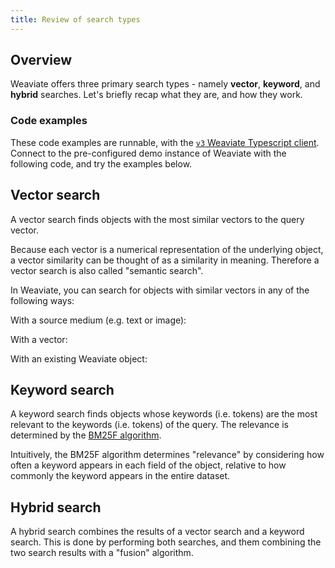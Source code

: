 ```yaml
---
title: Review of search types
---
```



## <i class="fa-solid fa-square-chevron-right"></i> Overview

Weaviate offers three primary search types - namely **vector**, **keyword**, and **hybrid** searches. Let's briefly recap what they are, and how they work.

### <i class="fa-solid fa-code"></i> Code examples

These code examples are runnable, with the [`v3` Weaviate Typescript client](/docs/weaviate/client-libraries/typescript/typescript-v3.mdx). Connect to the pre-configured demo instance of Weaviate with the following code, and try the examples below.

<Tabs groupId="languages">

 <TabItem value="ts" label="JS/TS Client v3">
    <FilteredTextBlock
      text={TSCode}
      startMarker="// START connectionCode"
      endMarker="// END connectionCode"
      language="ts"
    />
  </TabItem>

</Tabs>

## <i class="fa-solid fa-square-chevron-right"></i> Vector search

A vector search finds objects with the most similar vectors to the query vector.

Because each vector is a numerical representation of the underlying object, a vector similarity can be thought of as a similarity in meaning. Therefore a vector search is also called "semantic search".

In Weaviate, you can search for objects with similar vectors in any of the following ways:

With a source medium (e.g. text or image):

<Tabs groupId="languages">

 <TabItem value="ts" label="JS/TS Client v3">
    <FilteredTextBlock
      text={TSCode}
      startMarker="// START nearTextExample"
      endMarker="// END nearTextExample"
      language="ts"
    />
  </TabItem>

</Tabs>

With a vector:

<Tabs groupId="languages">

 <TabItem value="ts" label="JS/TS Client v3">
    <FilteredTextBlock
      text={TSCode}
      startMarker="// START nearVectorExample"
      endMarker="// END nearVectorExample"
      language="ts"
    />
  </TabItem>

</Tabs>

With an existing Weaviate object:

<Tabs groupId="languages">

 <TabItem value="ts" label="JS/TS Client v3">
    <FilteredTextBlock
      text={TSCode}
      startMarker="// START nearObjectExample"
      endMarker="// END nearObjectExample"
      language="ts"
    />
  </TabItem>

</Tabs>

## <i class="fa-solid fa-square-chevron-right"></i> Keyword search

A keyword search finds objects whose keywords (i.e. tokens) are the most relevant to the keywords (i.e. tokens) of the query. The relevance is determined by the [BM25F algorithm](https://en.wikipedia.org/wiki/Okapi_BM25).

Intuitively, the BM25F algorithm determines "relevance" by considering how often a keyword appears in each field of the object, relative to how commonly the keyword appears in the entire dataset.

<Tabs groupId="languages">

 <TabItem value="ts" label="JS/TS Client v3">
    <FilteredTextBlock
      text={TSCode}
      startMarker="// START bm25Example"
      endMarker="// END bm25Example"
      language="ts"
    />
  </TabItem>

</Tabs>

## <i class="fa-solid fa-square-chevron-right"></i> Hybrid search

A hybrid search combines the results of a vector search and a keyword search. This is done by performing both searches, and them combining the two search results with a "fusion" algorithm.

<Tabs groupId="languages">

 <TabItem value="ts" label="JS/TS Client v3">
    <FilteredTextBlock
      text={TSCode}
      startMarker="// START hybridExample"
      endMarker="// END hybridExample"
      language="ts"
    />
  </TabItem>

</Tabs>
